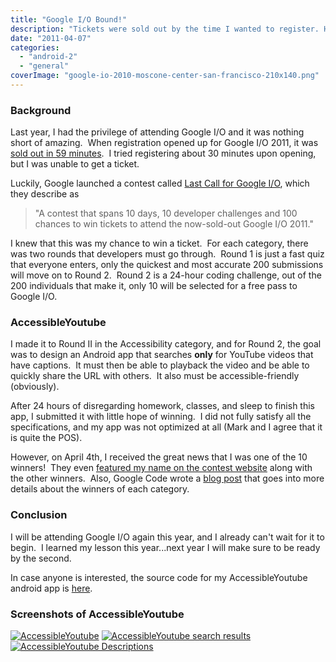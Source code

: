 ```yaml
---
title: "Google I/O Bound!"
description: "Tickets were sold out by the time I wanted to register. However, Google launched a programming contest for the last remaining tickets - and so I determined that this is how I was going to get in."
date: "2011-04-07"
categories: 
  - "android-2"
  - "general"
coverImage: "google-io-2010-moscone-center-san-francisco-210x140.png"
---
```


### Background

Last year, I had the privilege of attending Google I/O and it was nothing short of amazing.  When registration opened up for Google I/O 2011, it was [sold out in 59 minutes](http://techcrunch.com/2011/02/07/google-io-tickets-sell-out-in-59-minutes/).  I tried registering about 30 minutes upon opening, but I was unable to get a ticket.

Luckily, Google launched a contest called [Last Call for Google I/O](https://sites.google.com/site/lastcallforio2011/Home), which they describe as

> "A contest that spans 10 days, 10 developer challenges and 100 chances to win tickets to attend the now-sold-out Google I/O 2011."

I knew that this was my chance to win a ticket.  For each category, there was two rounds that developers must go through.  Round 1 is just a fast quiz that everyone enters, only the quickest and most accurate 200 submissions will move on to Round 2.  Round 2 is a 24-hour coding challenge, out of the 200 individuals that make it, only 10 will be selected for a free pass to Google I/O.

### AccessibleYoutube

I made it to Round II in the Accessibility category, and for Round 2, the goal was to design an Android app that searches **only** for YouTube videos that have captions.  It must then be able to playback the video and be able to quickly share the URL with others.  It also must be accessible-friendly (obviously).

After 24 hours of disregarding homework, classes, and sleep to finish this app, I submitted it with little hope of winning.  I did not fully satisfy all the specifications, and my app was not optimized at all (Mark and I agree that it is quite the POS).

However, on April 4th, I received the great news that I was one of the 10 winners!  They even [featured my name on the contest website](https://sites.google.com/site/lastcallforio2011/accessibility) along with the other winners.  Also, Google Code wrote a [blog post](http://googlecode.blogspot.com/2011/04/and-glory-goes-tolast-call-for-google.html) that goes into more details about the winners of each category.

### Conclusion

I will be attending Google I/O again this year, and I already can't wait for it to begin.  I learned my lesson this year...next year I will make sure to be ready by the second.

In case anyone is interested, the source code for my AccessibleYoutube android app is [here](https://github.com/meltedxice/AccessibleYoutube).

### Screenshots of AccessibleYoutube

[![](images/main.png "AccessibleYoutube")](http://www.jessechen.net/blog/wp-content/uploads/2011/04/main.png) [![](images/results.png "AccessibleYoutube search results")](http://www.jessechen.net/blog/wp-content/uploads/2011/04/results.png)[![](images/video.png "AccessibleYoutube Descriptions")](http://www.jessechen.net/blog/wp-content/uploads/2011/04/video.png)

